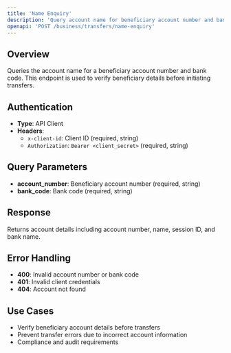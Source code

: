 ```yaml
---
title: 'Name Enquiry'
description: 'Query account name for beneficiary account number and bank code'
openapi: 'POST /business/transfers/name-enquiry'
---
```


## Overview

Queries the account name for a beneficiary account number and bank code. This endpoint is used to verify beneficiary details before initiating transfers.

## Authentication

- **Type**: API Client
- **Headers**: 
  - `x-client-id`: Client ID (required, string)
  - `Authorization`: `Bearer <client_secret>` (required, string)

## Query Parameters

- **account_number**: Beneficiary account number (required, string)
- **bank_code**: Bank code (required, string)

## Response

Returns account details including account number, name, session ID, and bank name.

## Error Handling

- **400**: Invalid account number or bank code
- **401**: Invalid client credentials
- **404**: Account not found

## Use Cases

- Verify beneficiary account details before transfers
- Prevent transfer errors due to incorrect account information
- Compliance and audit requirements
